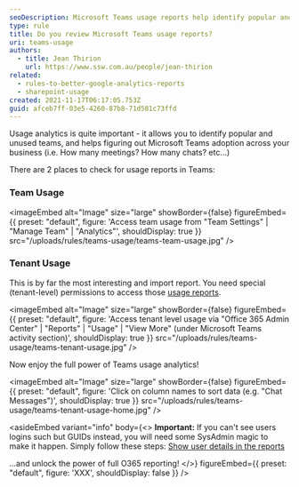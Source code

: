 ```yaml
---
seoDescription: Microsoft Teams usage reports help identify popular and unused teams, track adoption, and monitor meeting and chat activity.
type: rule
title: Do you review Microsoft Teams usage reports?
uri: teams-usage
authors:
  - title: Jean Thirion
    url: https://www.ssw.com.au/people/jean-thirion
related:
  - rules-to-better-google-analytics-reports
  - sharepoint-usage
created: 2021-11-17T06:17:05.753Z
guid: afceb7ff-03e5-4260-87b8-71d581c73ffd
---
```


Usage analytics is quite important - it allows you to identify popular and unused teams, and helps figuring out Microsoft Teams adoption across your business (i.e. How many meetings? How many chats? etc...)

There are 2 places to check for usage reports in Teams:
### Team Usage


<imageEmbed
  alt="Image"
  size="large"
  showBorder={false}
  figureEmbed={{
    preset: "default",
    figure: 'Access team usage from "Team Settings" | "Manage Team" | "Analytics"',
    shouldDisplay: true
  }}
  src="/uploads/rules/teams-usage/teams-team-usage.jpg"
/>

### Tenant Usage

This is by far the most interesting and import report. You need special (tenant-level) permissions to access those [usage reports](https://admin.microsoft.com/?source=applauncher#/reportsUsage/TeamsUserActivityV1).


<imageEmbed
  alt="Image"
  size="large"
  showBorder={false}
  figureEmbed={{
    preset: "default",
    figure: 'Access tenant level usage via "Office 365 Admin Center" | "Reports" | "Usage" | "View More" (under Microsoft Teams activity section)',
    shouldDisplay: true
  }}
  src="/uploads/rules/teams-usage/teams-tenant-usage.jpg"
/>

Now enjoy the full power of Teams usage analytics!


<imageEmbed
  alt="Image"
  size="large"
  showBorder={false}
  figureEmbed={{
    preset: "default",
    figure: 'Click on column names to sort data (e.g. "Chat Messages")',
    shouldDisplay: true
  }}
  src="/uploads/rules/teams-usage/teams-tenant-usage-home.jpg"
/>

<asideEmbed
  variant="info"
  body={<>
    **Important:** If you can't see users logins such but GUIDs instead, you will need some SysAdmin magic to make it happen. Simply follow these steps: [Show user details in the reports](https://docs.microsoft.com/en-AU/microsoft-365/admin/activity-reports/activity-reports?view=o365-worldwide#show-user-details-in-the-reports)

...and unlock the power of full O365 reporting!
  </>}
  figureEmbed={{
    preset: "default",
    figure: 'XXX',
    shouldDisplay: false
  }}
/>